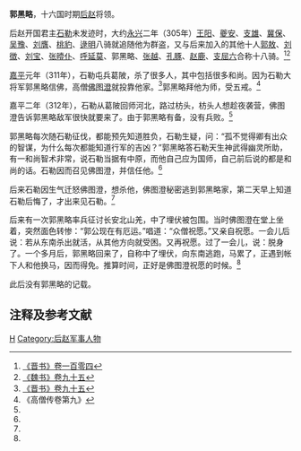 '''郭黑略'''{{BD|3世纪||4世纪|catIdx=L}}，十六国时期[[后赵|后赵]]将领。

后赵开国君主[[石勒|石勒]]未发迹时，大约[[永兴_(晋惠帝)|永兴]]二年（305年）[[王阳_(五胡十六国)|王阳]]、[[夔安|夔安]]、[[支雄|支雄]]、[[冀保|冀保]]、[[吴豫|吴豫]]、[[刘膺|刘膺]]、[[桃豹|桃豹]]、[[逯明|逯明]]八骑就追随他为群盗，又与后来加入的其他十人[[郭敖|郭敖]]、[[刘徴|刘徴]]、[[刘宝_(后赵)|刘宝]]、[[张曀仆|张曀仆]]、[[呼延莫|呼延莫]]、郭黑略、[[张越_(后赵)|张越]]、[[孔豚|孔豚]]、[[赵鹿|赵鹿]]、[[支屈六|支屈六]]合称十八骑。<ref>[[:s:晋书/卷104|《晋书》卷一百零四]]</ref><ref>[[:s:魏书/卷95|《魏书》卷九十五]]</ref>

[[嘉平_(前赵)|嘉平]]元年（311年），石勒屯兵葛陂，杀了很多人，其中包括很多和尚。因为石勒大将军郭黑略信佛，高僧[[佛图澄|佛图澄]]就投靠他家。<ref name=JS95>[[:s:晋书/卷095|《晋书》卷九十五]]</ref>郭黑略拜他为师，受五戒。<ref>《高僧传卷第九》</ref>

嘉平二年（312年），石勒从葛陂回师河北，路过枋头，枋头人想趁夜袭营，佛图澄告诉郭黑略敌军很快就要来了。由于郭黑略有备，没有兵败。<ref name=JS95/>

郭黑略每次随石勒征伐，都能预先知道胜负，石勒生疑，问：“孤不觉得卿有出众的智谋，为什么每次都能知道行军的吉凶？”郭黑略答石勒天生神武得幽灵所助，有一和尚智术非常，说石勒当据有中原，而他自己应为国师，自己前后说的都是和尚的话。石勒因而召见佛图澄，并信任他。<ref name=JS95/>

后来石勒因生气迁怒佛图澄，想杀他，佛图澄秘密逃到郭黑略家，第二天早上知道石勒后悔了，才出来见石勒。<ref name=JS95/>

后来有一次郭黑略率兵征讨长安北山羌，中了埋伏被包围。当时佛图澄在堂上坐着，突然面色转惨：“郭公现在有厄运。”唱道：“众僧祝愿。”又亲自祝愿。一会儿后说：若从东南杀出就活，从其他方向就受困。又再祝愿。过了一会儿，说：脱身了。一个多月后，郭黑略回来了，自称中了埋伏，向东南逃跑，马累了，正遇到帐下人和他换马，因而得免。推算时间，正好是佛图澄祝愿的时候。<ref name=JS95/>

此后没有郭黑略的记载。

== 注释及参考文献 ==
{{reflist}}

{{DEFAULTSORT:G}}
[[Category:郭姓|H]]
[[Category:后赵军事人物|Category:后赵军事人物]]